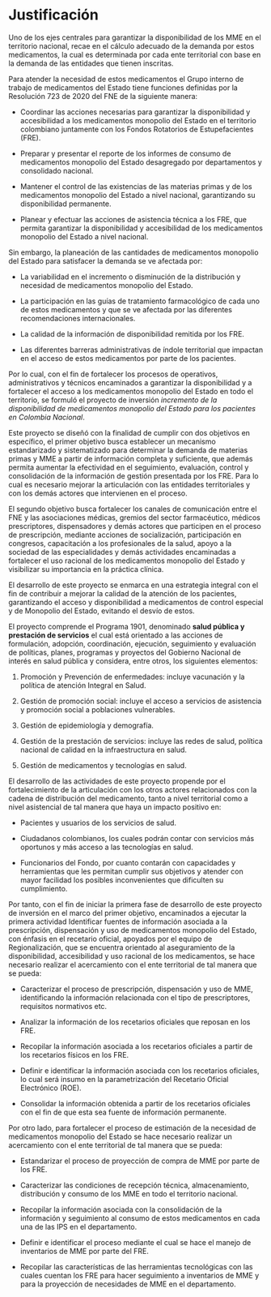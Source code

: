 # Justificación

Uno de los ejes centrales para garantizar la disponibilidad de los MME en el territorio nacional, recae en el cálculo adecuado de la demanda por estos medicamentos, la cual es determinada por cada ente territorial con base en la demanda de las entidades que tienen inscritas.

Para atender la necesidad de estos medicamentos el Grupo interno de trabajo de medicamentos del Estado tiene funciones definidas por la Resolución 723 de 2020 del FNE de la siguiente manera:

- Coordinar las acciones necesarias para garantizar la disponibilidad y accesibilidad a los medicamentos monopolio del Estado en el territorio colombiano juntamente con los Fondos Rotatorios de Estupefacientes (FRE).

- Preparar y presentar el reporte de los informes de consumo de medicamentos monopolio del Estado desagregado por departamentos y consolidado nacional.

- Mantener el control de las existencias de las materias primas y de los medicamentos monopolio del Estado a nivel nacional, garantizando su disponibilidad permanente.

- Planear y efectuar las acciones de asistencia técnica a los FRE, que permita garantizar la disponibilidad y accesibilidad de los medicamentos monopolio del Estado a nivel nacional.

Sin embargo, la planeación de las cantidades de medicamentos monopolio del Estado para satisfacer la demanda se ve afectada por:

- La variabilidad en el incremento o disminución de la distribución y necesidad de medicamentos monopolio del Estado.

- La participación en las guías de tratamiento farmacológico de cada uno de estos medicamentos y que se ve afectada por las diferentes recomendaciones internacionales.

-  La calidad de la información de disponibilidad remitida por los FRE.

- Las diferentes barreras administrativas de índole territorial que impactan en el acceso de estos medicamentos por parte de los pacientes.

Por lo cual, con el fin de fortalecer los procesos de operativos, administrativos y técnicos encaminados a garantizar la disponibilidad y a fortalecer el acceso a los medicamentos monopolio del Estado en todo el territorio, se formuló el proyecto de inversión *incremento de la disponibilidad de medicamentos monopolio del Estado para los pacientes en Colombia Nacional*.

Este proyecto se diseñó con la finalidad de cumplir con dos objetivos en específico, el primer objetivo busca establecer un mecanismo estandarizado y sistematizado para determinar la demanda de materias primas y MME a partir de información completa y suficiente, que además permita aumentar la efectividad en el seguimiento, evaluación, control y consolidación de la información de gestión presentada por los FRE. Para lo cual es necesario mejorar la articulación con las entidades territoriales y con los demás actores que intervienen en el proceso.

El segundo objetivo busca fortalecer los canales de comunicación entre el FNE y las asociaciones médicas, gremios del sector farmacéutico, médicos prescriptores, dispensadores y demás actores que participen en el proceso de prescripción, mediante acciones de socialización, participación en congresos, capacitación a los profesionales de la salud, apoyo a la sociedad de las especialidades y demás actividades encaminadas a fortalecer el uso racional de los medicamentos monopolio del Estado y visibilizar su importancia en la práctica clínica.

El desarrollo de este proyecto se enmarca en una estrategia integral con el fin de contribuir a mejorar la calidad de la atención de los pacientes, garantizando el acceso y disponibilidad a medicamentos de control especial y de Monopolio del Estado, evitando el desvío de estos.

El proyecto comprende el Programa 1901, denominado **salud pública y prestación de servicios** el cual está orientado a las acciones de formulación, adopción, coordinación, ejecución, seguimiento y evaluación de políticas, planes, programas y proyectos del Gobierno Nacional de interés en salud pública y considera, entre otros, los siguientes elementos:

1. Promoción y Prevención de enfermedades: incluye vacunación y la política de atención Integral en Salud.

2. Gestión de promoción social: incluye el acceso a servicios de asistencia y promoción social a poblaciones vulnerables.

3. Gestión de epidemiología y demografía.

4. Gestión de la prestación de servicios: incluye las redes de salud, política nacional de calidad en la infraestructura en salud.

5. Gestión de medicamentos y tecnologías en salud.

El desarrollo de las actividades de este proyecto propende por el fortalecimiento de la articulación con los otros actores relacionados con la cadena de distribución del medicamento, tanto a nivel territorial como a nivel asistencial de tal manera que haya un impacto positivo en:

- Pacientes y usuarios de los servicios de salud.

- Ciudadanos colombianos, los cuales podrán contar con servicios más oportunos y más acceso a las tecnologías en salud.

- Funcionarios del Fondo, por cuanto contarán con capacidades y herramientas que les permitan cumplir sus objetivos y atender con mayor facilidad los posibles inconvenientes que dificulten su cumplimiento.

Por tanto, con el fin de iniciar la primera fase de desarrollo de este proyecto de inversión en el marco del primer objetivo, encaminados a ejecutar la primera actividad Identificar fuentes de información asociada a la prescripción, dispensación y uso de medicamentos monopolio del Estado, con énfasis en el recetario oficial, apoyados por el equipo de Regionalización, que se encuentra orientado al aseguramiento de la disponibilidad, accesibilidad y uso racional de los medicamentos, se hace necesario realizar el acercamiento con el ente territorial de tal manera que se pueda:

- Caracterizar el proceso de prescripción, dispensación y uso de MME, identificando la información relacionada con el tipo de prescriptores, requisitos normativos etc.

- Analizar la información de los recetarios oficiales que reposan en los FRE.

- Recopilar la información asociada a los recetarios oficiales a partir de los recetarios físicos en los FRE.

- Definir e identificar la información asociada con los recetarios oficiales, lo cual será insumo en la parametrización del Recetario Oficial Electrónico (ROE).

- Consolidar la información obtenida a partir de los recetarios oficiales con el fin de que esta sea fuente de información permanente.

Por otro lado, para fortalecer el proceso de estimación de la necesidad de medicamentos monopolio del Estado se hace necesario realizar un acercamiento con el ente territorial de tal manera que se pueda:

- Estandarizar el proceso de proyección de compra de MME por parte de los FRE.

- Caracterizar las condiciones de recepción técnica, almacenamiento, distribución y consumo de los MME en todo el territorio nacional.

- Recopilar la información asociada con la consolidación de la información y seguimiento al consumo de estos medicamentos en cada una de las IPS en el departamento.

- Definir e identificar el proceso mediante el cual se hace el manejo de inventarios de MME por parte del FRE.

- Recopilar las características de las herramientas tecnológicas con las cuales cuentan los FRE para hacer seguimiento a inventarios de MME y para la proyección de necesidades de MME en el departamento.

